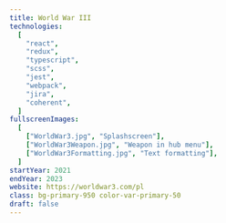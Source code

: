 ```yaml
---
title: World War III
technologies:
  [
    "react",
    "redux",
    "typescript",
    "scss",
    "jest",
    "webpack",
    "jira",
    "coherent",
  ]
fullscreenImages:
  [
    ["WorldWar3.jpg", "Splashscreen"],
    ["WorldWar3Weapon.jpg", "Weapon in hub menu"],
    ["WorldWar3Formatting.jpg", "Text formatting"],
  ]
startYear: 2021
endYear: 2023
website: https://worldwar3.com/pl
class: bg-primary-950 color-var-primary-50
draft: false
---
```



<AppearingLine class="text-subtitle-3" text="Interface for First Person Shooter game"/>
<p>
	<AppearingLine as="span" text=" Designed to be " />
	<AppearingLine as="em" text=" highly interactive " />
	<AppearingLine
		as="span"
		text="while keeping it as optimized as possible and able to communicate with user and "
	/>
	<AppearingLine as="em" text=" CMS. " />
</p>
<p>
	<AppearingLine as="span" text=" Besides " />
	<AppearingLine as="strong" text=" views, " />
	<AppearingLine as="span" text=" there are features such as " />
	<AppearingLine
		as="strong"
		text=" text formatting, arabic text support, custom CMS "
	/>
	<AppearingLine as="span" text=" and many more!" />
</p>
